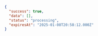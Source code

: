 ```json JSON
{
  "success": true,
  "data": [],
  "status": "processing",
  "expiresAt": "2025-01-08T20:58:12.000Z"
}
```